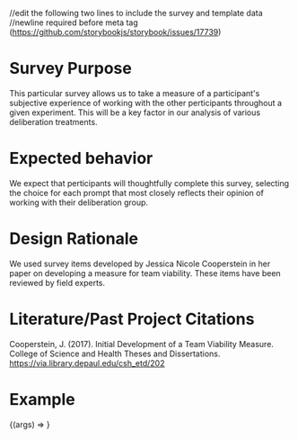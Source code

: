 //edit the following two lines to include the survey and template data
//newline required before meta tag (https://github.com/storybookjs/storybook/issues/17739)

<Meta title="Surveys/TeamViability" component={SurveyWrapper} />

# Survey Purpose

This particular survey allows us to take a measure of a participant's subjective experience of working with the other perticipants throughout a given experiment. This will be a key factor in our analysis of various deliberation treatments.

# Expected behavior

We expect that perticipants will thoughtfully complete this survey, selecting the choice for each prompt that most closely reflects their opinion of working with their deliberation group.

# Design Rationale

We used survey items developed by Jessica Nicole Cooperstein in her paper on developing a measure for team viability. These items have been reviewed by field experts.

# Literature/Past Project Citations

Cooperstein, J. (2017). Initial Development of a Team Viability Measure. College of Science and Health Theses and Dissertations. https://via.library.depaul.edu/csh_etd/202

# Example

<Canvas>
  <Story name="TeamViability" args={{ surveyJson: surveyJson }}>
    {(args) => <SurveyWrapper {...args} />}
  </Story>
</Canvas>
